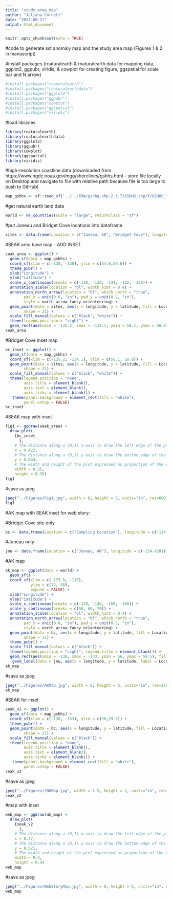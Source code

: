 ```yaml
---
title: "study_area_map"
author: "Juliana Cornett"
date: "2023-08-21"
output: html_document
---
```


```r
knitr::opts_chunk$set(echo = TRUE)
```

#code to generate sst anomaly map and the study area map (Figures 1 & 2 in manuscript)

#install packages (rnaturalearth & rnaturalearth data for mapping data, ggplot2, ggpubr, viridis, & cowplot for creating figure, ggspatial for scale bar and N arrow)

```r
#install.packages("rnaturalearth")
#install.packages("rnaturalearthdata")
#install.packages("ggplot2")
#install.packages("ggpubr")
#install.packages("cowplot")
#install.packages("ggspatial")
#install.packages("viridis")
```

#load libraries 

```r
library(rnaturalearth)
library(rnaturalearthdata)
library(ggplot2)
library(ggpubr)
library(cowplot)
library(ggspatial)
library(viridis)
```

#high-resolution coastline data (downloaded from https://www.ngdc.noaa.gov/mgg/shorelines/gshhs.html - store file locally on Desktop and navigate to file with relative path because file is too large to push to GitHub)

```r
map_gshhs <- sf::read_sf('../../EMA/gshhg-shp-2.3.7/GSHHS_shp/f/GSHHS_f_L1.shp') 
```

#get natural earth land data

```r
world <- ne_countries(scale = "large", returnclass = "sf")
```

#put Juneau and Bridget Cove locations into dataframe

```r
sites <- data.frame(Location = c("Juneau, AK", "Bridget Cove"), longitude = c(-134.4201, -134.9488), latitude = c(58.3005, 58.6338))
```

#SEAK area base map - ADD INSET

```r
seak_area <- ggplot() +
  geom_sf(data = map_gshhs) + 
  coord_sf(xlim = c(-138, -130), ylim = c(54.6,59.6)) + 
  theme_pubr() +
  xlab("Longitude") +
  ylab("Latitude") +
  scale_x_continuous(breaks = c(-138, -136, -134, -132, -130)) +
  annotation_scale(location = "bl", width_hint = 0.4) +
  annotation_north_arrow(location = "bl", which_north = "true", 
        pad_x = unit(0.0, "in"), pad_y = unit(0.2, "in"),
        style = north_arrow_fancy_orienteering) + 
  geom_point(data = sites, aes(x = longitude, y = latitude, fill = Location), size = 5, 
        shape = 21) +
  scale_fill_manual(values = c("black", "white")) +
  theme(legend.position = "right") + 
  geom_rect(aes(xmin = -135.2, xmax = -134.1, ymin = 58.1, ymax = 58.8), fill = "transparent", color = "black") 
seak_area
```

#Bridget Cove inset map 

```r
bc_inset <- ggplot() +
  geom_sf(data = map_gshhs) + 
  coord_sf(xlim = c(-135.2, -134.1), ylim = c(58.1, 58.8)) + 
  geom_point(data = sites, aes(x = longitude, y = latitude, fill = Location), size = 5, 
        shape = 21) +
  scale_fill_manual(values = c("black", "white")) +
  theme(legend.position = "none",
        axis.title = element_blank(),
        axis.text = element_blank(),
        axis.ticks = element_blank()) +
   theme(panel.background = element_rect(fill = "white"),
        panel.ontop = FALSE)
bc_inset
```

#SEAK map with inset

```r
fig1 <- ggdraw(seak_area) +
  draw_plot(
    {bc_inset
      },
    # The distance along a (0,1) x-axis to draw the left edge of the plot
    x = 0.422, 
    # The distance along a (0,1) y-axis to draw the bottom edge of the plot
    y = 0.634,
    # The width and height of the plot expressed as proportion of the entire ggdraw object
    width = 0.35, 
    height = 0.35) 
fig1
```

#save as jpeg

```r
jpeg("../Figures/Fig1.jpg", width = 8, height = 5, units="in", res=600)
fig1
```

#AK map with SEAK inset for web story:

#Bridget Cove site only

```r
bc <- data.frame(Location = c("Sampling Location"), longitude = c(-134.9488), latitude = c(58.6338))
```

#Juneau only

```r
jnu <- data.frame(Location = c("Juneau, AK"), longitude = c(-134.4201), latitude = c(58.3005))
```

#AK map

```r
ak_map <- ggplot(data = world) +
  geom_sf() +
  coord_sf(xlim = c(-179.8, -115),
           ylim = c(72, 50),
           expand = FALSE) +
  xlab("Longitude") +
  ylab("Latitude") +
  scale_x_continuous(breaks = c(-120, -140, -160, -180)) +
  scale_y_continuous(breaks = c(50, 60, 70)) + 
  annotation_scale(location = "bl", width_hint = 0.4) +
  annotation_north_arrow(location = "bl", which_north = "true", 
        pad_x = unit(0.0, "in"), pad_y = unit(0.2, "in"),
        style = north_arrow_fancy_orienteering) + 
  geom_point(data = bc, aes(x = longitude, y = latitude, fill = Location), size = 3, 
        shape = 21) +
  theme_pubr() +
  scale_fill_manual(values = c("black")) +
  theme(legend.position = "right", legend.title = element_blank()) + 
  geom_rect(aes(xmin = -138, xmax = -133, ymin = 56, ymax = 59.5), fill = "transparent", color = "black") +
   geom_label(data = jnu, aes(x = longitude, y = latitude, label = Location, hjust = -0.1, vjust = 0.1), size = 3) 
ak_map
```

#save as jpeg

```r
jpeg("../Figures/AKMap.jpg", width = 8, height = 5, units="in", res=1200)
ak_map
```

#SEAK for inset

```r
seak_v2 <- ggplot() +
  geom_sf(data = map_gshhs) + 
  coord_sf(xlim = c(-138, -133), ylim = c(56,59.5)) + 
  theme_pubr() +
  geom_point(data = bc, aes(x = longitude, y = latitude, fill = Location), size = 3, 
        shape = 21) +
  scale_fill_manual(values = c("black")) +
  theme(legend.position = "none",
        axis.title = element_blank(),
        axis.text = element_blank(),
        axis.ticks = element_blank()) +
   theme(panel.background = element_rect(fill = "white"),
        panel.ontop = FALSE)
seak_v2
```

#save as jpeg

```r
jpeg("../Figures/JNUMap.jpg", width = 1.5, height = 2, units="in", res=1200)
seak_v2
```

#map with inset

```r
web_map <- ggdraw(ak_map) +
  draw_plot(
    {seak_v2
      },
    # The distance along a (0,1) x-axis to draw the left edge of the plot
    x = 0.47, 
    # The distance along a (0,1) y-axis to draw the bottom edge of the plot
    y = 0.521,
    # The width and height of the plot expressed as proportion of the entire ggdraw object
    width = 0.4, 
    height = 0.4) 
web_map
```

#save as jpeg

```r
jpeg("../Figures/WebStoryMap.jpg", width = 8, height = 5, units="in", res=600)
web_map
```
